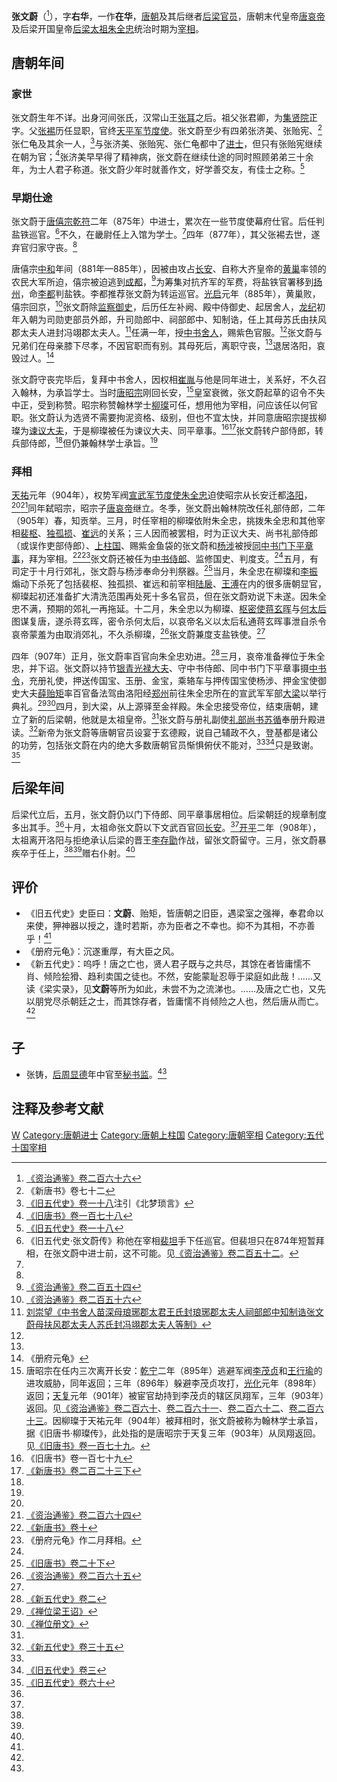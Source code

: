{{Infobox person
|name        = 張文蔚
|image       = 
|image_size  = 
|caption     = 
|birth_date  = 9世纪
|birth_place = [[唐朝|唐朝]]
|death_date  = 908年4月25日
|death_place = [[後梁|後梁]]
|occupation  = [[唐朝|唐朝]]及[[后梁|后梁]]官员
}}

'''张文蔚'''（{{bd|9世纪||908年|4月25日|catIdx=Z}}<ref name=ZZTJ266>[[:s:資治通鑑/卷266|《资治通鉴》卷二百六十六]]</ref>），字'''右华'''，一作'''在华'''，[[唐朝|唐朝]]及其后继者[[后梁|后梁]][[官员|官员]]，唐朝末代皇帝[[唐哀帝|唐哀帝]]及后梁开国皇帝[[朱温|后梁太祖朱全忠]]统治时期为[[宰相|宰相]]。

== 唐朝年间 ==
=== 家世 ===
张文蔚生年不详。出身河间张氏，汉常山王[[张耳|张耳]]之后。祖父张君卿，为[[集贤院|集贤院]]正字。父[[张裼|张裼]]历任显职，官终[[天平军节度使|天平军节度使]]。张文蔚至少有四弟张济美、张贻宪、<ref name=NBT72>《新唐书》卷七十二{{cite web |url=http://www.sidneyluo.net/a/a17/072.htm |title=存档副本 |accessdate=2008-10-03  |deadurl=yes |archiveurl=https://web.archive.org/web/20081120085821/http://www.sidneyluo.net/a/a17/072.htm |archivedate=2008-11-20 }}{{cite web |url=http://www.sidneyluo.net/a/a17/table/form60.htm |title=存档副本 |accessdate=2008-09-01  |deadurl=yes |archiveurl=https://web.archive.org/web/20100620180412/http://sidneyluo.net/a/a17/table/form60.htm |archivedate=2010-06-20 }}</ref>张仁龟及其余一人，<ref>[[:s:舊五代史/卷18|《旧五代史》卷一十八]]注引《北梦琐言》</ref>与张济美、张贻宪、张仁龟都中了[[进士|进士]]，但只有张贻宪继续在朝为官；<ref name=BT178>[[:s:舊唐書/卷178|《旧唐书》卷一百七十八]]</ref>张济美早早得了精神病，张文蔚在继续仕途的同时照顾弟弟三十余年，为士人君子称道。张文蔚少年时就善作文，好学善交友，有佳士之称。<ref name=HFD18>[[:s:舊五代史/卷18|《旧五代史》卷一十八]]</ref>

=== 早期仕途 ===
张文蔚于[[唐僖宗|唐僖宗]][[乾符|乾符]]二年（875年）中进士，累次在一些节度使幕府仕官。后任判盐铁巡官。<ref>《旧五代史·张文蔚传》称他在宰相[[裴坦|裴坦]]手下任巡官。但裴坦只在874年短暂拜相，在张文蔚中进士前，这不可能。见[[:s:資治通鑑/卷252|《资治通鉴》卷二百五十二]]。</ref>不久，在畿尉任上入馆为学士。<ref name=HFD18/>四年（877年），其父张裼去世，遂弃官归家守丧。<ref name=BT178/>

唐僖宗[[中和_(唐朝)|中和]]年间（881年—885年），因被由攻占[[长安|长安]]、自称大齐皇帝的[[黄巢|黄巢]]率领的农民大军所迫，僖宗被迫逃到[[成都|成都]]，<ref name=ZZTJ254>[[:s:資治通鑑/卷254|《资治通鉴》卷二百五十四]]</ref>为筹集对抗齐军的军费，将盐铁官署移到[[扬州_(古代)|扬州]]，命[[李都|李都]]判盐铁。李都推荐张文蔚为转运巡官。[[光启|光启]]元年（885年），黄巢败，僖宗回京，<ref name=ZZTJ256>[[:s:資治通鑑/卷256|《资治通鉴》卷二百五十六]]</ref>张文蔚除[[监察御史|监察御史]]，后历任左补阙、殿中侍御史、起居舍人，[[龙纪|龙纪]]初年入朝为司勋吏部员外郎，升司勋郎中、祠部郎中、知制诰，任上其母苏氏由扶风郡太夫人进封冯翊郡太夫人。<ref>[[:s:中书舍人苗深母琅琊郡太君王氏封琅琊郡太夫人祠部郎中知制诰张文蔚母扶风郡太夫人苏氏封冯翊郡太夫人等制|刘崇望《中书舍人苗深母琅琊郡太君王氏封琅琊郡太夫人祠部郎中知制诰张文蔚母扶风郡太夫人苏氏封冯翊郡太夫人等制》]]</ref>任满一年，授[[中书舍人|中书舍人]]，赐紫色官服。<ref name=BT178/>张文蔚与兄弟们在母亲膝下尽孝，不因官职而有别。其母死后，离职守丧，<ref name=HFD18/>退居洛阳，哀毁过人。<ref>《册府元龟》</ref>

张文蔚守丧完毕后，复拜中书舍人，因权相[[崔胤|崔胤]]与他是同年进士，关系好，不久召入翰林，为承旨学士。当时[[唐昭宗|唐昭宗]]刚回长安，<ref>唐昭宗在任内三次离开长安：[[乾宁|乾宁]]二年（895年）逃避军阀[[李茂贞|李茂贞]]和[[王行瑜|王行瑜]]的进攻威胁，同年返回；三年（896年）躲避李茂贞攻打，[[光化|光化]]元年（898年）返回；[[天复_(唐朝)|天复]]元年（901年）被宦官劫持到李茂贞的辖区凤翔军，三年（903年）返回。见[[:s:資治通鑑/卷260|《资治通鉴》卷二百六十]]、[[:s:資治通鑑/卷261|卷二百六十一]]、[[:s:資治通鑑/卷262|卷二百六十二]]、[[:s:資治通鑑/卷263|卷二百六十三]]。因柳璨于天祐元年（904年）被拜相时，张文蔚被称为翰林学士承旨，据《旧唐书·柳璨传》，此处指的是唐昭宗于天复三年（903年）从凤翔返回。见[[:s:舊唐書/卷179|《旧唐书》卷一百七十九]]。</ref>皇室衰微，张文蔚起草的诏令不失中正，受到称赞。昭宗称赞翰林学士[[柳璨|柳璨]]可任，想用他为宰相，问应该任以何官职。张文蔚认为选贤不需要拘泥资格、级别，但也不宜太快，并同意唐昭宗提拔柳璨为[[谏议大夫|谏议大夫]]，于是柳璨被任为谏议大夫、同平章事。<ref>《旧唐书》卷一百七十九</ref><ref>[[:s:新唐书/卷223下|《新唐书》卷二百二十三下]]</ref>张文蔚转户部侍郎，转兵部侍郎，<ref name=BT178/>但仍兼翰林学士承旨。<ref name=HFD18/>

=== 拜相 ===
[[天祐_(唐朝)|天祐]]元年（904年），权势军阀[[宣武军节度使|宣武军节度使]][[朱温|朱全忠]]迫使昭宗从长安迁都[[洛阳|洛阳]]，<ref name=BT178/><ref name=ZZTJ264>[[:s:資治通鑑/卷264|《资治通鉴》卷二百六十四]]</ref>同年弑昭宗，昭宗子[[唐哀帝|唐哀帝]]继立。冬季，张文蔚出翰林院改任礼部侍郎，二年（905年）春，知贡举。三月，时任宰相的柳璨依附朱全忠，挑拨朱全忠和其他宰相[[裴枢|裴枢]]、[[独孤损|独孤损]]、[[崔远|崔远]]的关系；三人因而被罢相，时为正议大夫、尚书礼部侍郎（或误作吏部侍郎）、[[柱国|上柱国]]、赐紫金鱼袋的张文蔚和[[杨涉|杨涉]]被授[[同中书门下平章事|同中书门下平章事]]，拜为宰相。<ref>[[:s:新唐书/卷10|《新唐书》卷十]]</ref><ref>《册府元龟》作二月拜相。</ref>张文蔚还被任为[[中书侍郎|中书侍郎]]、监修国史、判度支。<ref name=BT178/>五月，有司定于十月行郊礼，张文蔚与杨涉奉命分判祭器。<ref name=BT20-2>[[:s:旧唐书/卷20下|《旧唐书》卷二十下]]</ref>当月，朱全忠在柳璨和[[李振_(五代)|李振]]煽动下杀死了包括裴枢、独孤损、崔远和前宰相[[陆扆|陆扆]]、[[王溥_(唐朝)|王溥]]在内的很多唐朝显官，柳璨起初还准备扩大清洗范围再处死十多名官员，但在张文蔚劝说下未遂。因朱全忠不满，预期的郊礼一再拖延。十二月，朱全忠以为柳璨、[[枢密使|枢密使]][[蒋玄晖|蒋玄晖]]与[[积善太后|何太后]]图谋复唐，遂杀蒋玄晖，密令杀何太后，以哀帝名义以太后私通蒋玄晖事泄自杀令哀帝蒙羞为由取消郊礼，不久杀柳璨，<ref name=ZZTJ265>[[:s:資治通鑑/卷265|《资治通鉴》卷二百六十五]]</ref>张文蔚兼度支盐铁使。<ref name=HFD18/>

四年（907年）正月，张文蔚率百官向朱全忠劝进。<ref name=NHFD2>[[:s:新五代史/卷2|《新五代史》卷二]]</ref>三月，哀帝准备禅位于朱全忠，并下诏。张文蔚以持节[[光祿大夫|银青光禄大夫]]、守中书侍郎、同中书门下平章事摄[[中书令|中书令]]，充册礼使，押送传国宝、玉册、金宝，乘辂车与押传国宝使杨涉、押金宝使御史大夫[[薛贻矩|薛贻矩]]率百官备法驾由洛阳经[[郑州_(古代)|郑州]]前往朱全忠所在的宣武军军部[[大梁|大梁]]以举行典礼。<ref>[[:s:禅位梁王诏|《禅位梁王诏》]]</ref><ref>[[:s:禅位册文|《禅位册文》]]</ref>四月，到大梁，从上源驿至金祥殿。朱全忠接受帝位，结束唐朝，建立了新的后梁朝，他就是太祖皇帝。<ref name=BT20-2/>张文蔚与册礼副使[[礼部尚书|礼部尚书]][[苏循|苏循]]奉册升殿进读。<ref name=NHFD35>[[:s:新五代史/卷35|《新五代史》卷三十五]]</ref>新帝为张文蔚等唐朝官员设宴于玄德殿，说自己辅政不久，登基都是诸公的功劳，包括张文蔚在内的绝大多数唐朝官员惭惧俯伏不能对，<ref name=ZZTJ266/><ref name=HFD3>[[:s:旧五代史/卷3|《旧五代史》卷三]]</ref>只是致谢。<ref>[[:s:旧五代史/卷60|《旧五代史》卷六十]]</ref>

== 后梁年间 ==
后梁代立后，五月，张文蔚仍以门下侍郎、同平章事居相位。后梁朝廷的规章制度多出其手。<ref name=NHFD35/>十月，太祖命张文蔚以下文武百官回[[长安|长安]]。<ref name=HFD3/>[[開平_(年號)|开平]]二年（908年），太祖离开洛阳与拒绝承认后梁的晋王[[唐庄宗|李存勖]]作战，留张文蔚留守。三月，张文蔚暴疾卒于任上，<ref name=BT178/><ref name=NHFD2/>赠右仆射。<ref name=ZZTJ266/>

== 评价 ==
*《旧五代史》史臣曰：'''文蔚'''、贻矩，皆唐朝之旧臣，遇梁室之强禅，奉君命以来使，狎神器以授之，逢时若斯，亦为臣者之不幸也。抑不为其相，不亦善乎！<ref name=HFD18/>
*《册府元龟》：沉遂重厚，有大臣之风。
*《新五代史》：呜呼！唐之亡也，贤人君子既与之共尽，其馀在者皆庸懦不肖、倾险狯猾、趋利卖国之徒也。不然，安能蒙耻忍辱于梁庭如此哉！……又读《梁实录》，见'''文蔚'''等所为如此，未尝不为之流涕也。……及唐之亡也，又先以朋党尽杀朝廷之士，而其馀存者，皆庸懦不肖倾险之人也，然后唐从而亡。<ref name=NHFD35/>

== 子 ==
*张铸，[[后周|后周]][[显德|显德]]年中官至[[秘书监|秘书监]]。<ref name=HFD18/>

== 注释及参考文献 ==
{{reflist|2}}
{{五代宰相}}

{{DEFAULTSORT:Z}}
[[Category:河间张氏|W]]
[[Category:唐朝进士|Category:唐朝进士]]
[[Category:唐朝上柱国|Category:唐朝上柱国]]
[[Category:唐朝宰相|Category:唐朝宰相]]
[[Category:五代十国宰相|Category:五代十国宰相]]